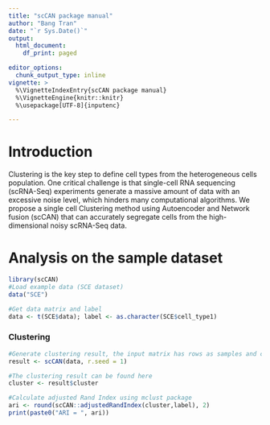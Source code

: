 ---
title: "scCAN package manual"
author: "Bang Tran"
date: "`r Sys.Date()`"
output:
  html_document:
    df_print: paged

editor_options:
  chunk_output_type: inline
vignette: >
  %\VignetteIndexEntry{scCAN package manual}
  %\VignetteEngine{knitr::knitr}
  %\usepackage[UTF-8]{inputenc}

---

# Introduction
Clustering is the key step to define cell types from the heterogeneous cells population. One critical challenge is that single-cell RNA sequencing (scRNA-Seq) experiments generate a massive amount of data with an excessive noise level, which hinders many computational algorithms. We propose a single cell Clustering method using Autoencoder and Network fusion (scCAN) that can accurately segregate cells from the high-dimensional noisy scRNA-Seq data.

# Analysis on the sample dataset
```{r, eval=FALSE}
library(scCAN)
#Load example data (SCE dataset)
data("SCE")

#Get data matrix and label
data <- t(SCE$data); label <- as.character(SCE$cell_type1)

```

### Clustering
```{r, eval=FALSE}
#Generate clustering result, the input matrix has rows as samples and columns as genes
result <- scCAN(data, r.seed = 1)

#The clustering result can be found here 
cluster <- result$cluster

#Calculate adjusted Rand Index using mclust package
ari <- round(scCAN::adjustedRandIndex(cluster,label), 2)
print(paste0("ARI = ", ari))
```

